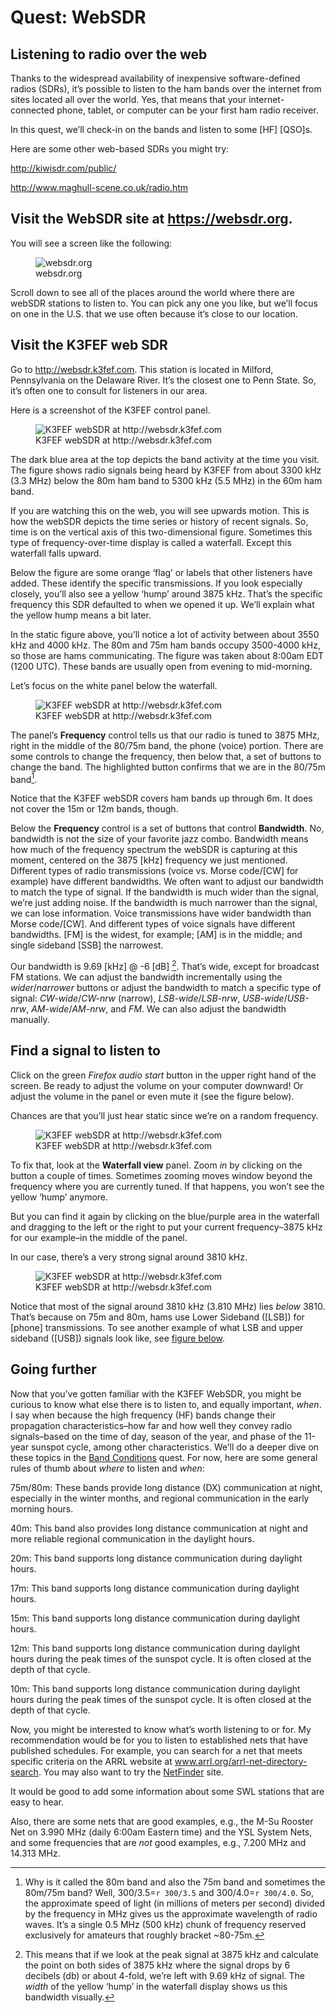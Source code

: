 # Quest: WebSDR {- #quest-websdr}

## Listening to radio over the web

Thanks to the widespread availability of inexpensive software-defined radios (SDRs), it's possible to listen to the ham bands over the internet from sites located all over the world.
Yes, that means that your internet-connected phone, tablet, or computer can be your first ham radio receiver.

In this quest, we'll check-in on the bands and listen to some [HF] [QSO]s.

::: {.callout-info}

Here are some other web-based SDRs you might try:
  
  <http://kiwisdr.com/public/>
  
  <http://www.maghull-scene.co.uk/radio.htm>

:::
  
## Visit the WebSDR site at <https://websdr.org>. {-}
  
You will see a screen like the following:

![websdr.org](include/img/websdr-org.png)
  
Scroll down to see all of the places around the world where there are webSDR stations to listen to.
You can pick any one you like, but we'll focus on one in the U.S. that we use often because it's close to our location.

## Visit the K3FEF web SDR {-}

Go to <http://websdr.k3fef.com>.
This station is located in Milford, Pennsylvania on the Delaware River.
It's the closest one to Penn State.
So, it's often one to consult for listeners in our area.

Here is a screenshot of the K3FEF control panel.

![K3FEF webSDR at http://websdr.k3fef.com](include/img/k3fef-websdr.png)

The dark blue area at the top depicts the band activity at the time you visit. 
The figure shows radio signals being heard by K3FEF from about 3300 kHz (3.3 MHz) below the 80m ham band to 5300 kHz (5.5 MHz) in the 60m ham band.

If you are watching this on the web, you will see upwards motion.
This is how the webSDR depicts the time series or history of recent signals.
So, time is on the vertical axis of this two-dimensional figure.
Sometimes this type of frequency-over-time display is called a waterfall.
Except this waterfall falls upward.

Below the figure are some orange 'flag' or labels that other listeners have added.
These identify the specific transmissions.
If you look especially closely, you'll also see a yellow 'hump' around 3875 kHz.
That's the specific frequency this SDR defaulted to when we opened it up.
We'll explain what the yellow hump means a bit later.

In the static figure above, you'll notice a lot of activity between about 3550 kHz and 4000 kHz.
The 80m and 75m ham bands occupy 3500-4000 kHz, so those are hams communicating.
The figure was taken about 8:00am EDT (1200 UTC).
These bands are usually open from evening to mid-morning.

Let's focus on the white panel below the waterfall.

![K3FEF webSDR at http://websdr.k3fef.com](include/img/k3fef-websdr-panel-1.png)

The panel's **Frequency** control tells us that our radio is tuned to 3875 MHz, right in the middle of the 80/75m band, the phone (voice) portion.
There are some controls to change the frequency, then below that, a set of buttons to change the band.
The highlighted button confirms that we are in the 80/75m band[^1].

Notice that the K3FEF webSDR covers ham bands up through 6m.
It does not cover the 15m or 12m bands, though.

[^1]: Why is it called the 80m band and also the 75m band and sometimes the 80m/75m band? Well, 300/3.5=`r 300/3.5` and 300/4.0=`r 300/4.0`. So, the approximate speed of light (in millions of meters per second) divided by the frequency in MHz gives us the approximate wavelength of radio waves. 
It's a single 0.5 MHz (500 kHz) chunk of frequency reserved exclusively for amateurs that roughly bracket ~80-75m.

Below the **Frequency** control is a set of buttons that control **Bandwidth**.
No, bandwidth is not the size of your favorite jazz combo.
Bandwidth means how much of the frequency spectrum the webSDR is capturing at this moment, centered on the 3875 [kHz] frequency we just mentioned.
Different types of radio transmissions (voice vs. Morse code/[CW] for example) have different bandwidths.
We often want to adjust our bandwidth to match the type of signal.
If the bandwidth is much wider than the signal, we're just adding noise.
If the bandwidth is much narrower than the signal, we can lose information.
Voice transmissions have wider bandwidth than Morse code/[CW].
And different types of voice signals have different bandwidths.
[FM] is the widest, for example; [AM] is in the middle; and single sideband [SSB] the narrowest.

Our bandwidth is 9.69 [kHz] @ -6 [dB] [^2].
That's wide, except for broadcast FM stations.
We can adjust the bandwidth incrementally using the *wider*/*narrower* buttons or adjust the bandwidth to match a specific type of signal: *CW-wide*/*CW-nrw* (narrow), *LSB-wide*/*LSB-nrw*, *USB-wide*/*USB-nrw*, *AM-wide*/*AM-nrw*, and *FM*.
We can also adjust the bandwidth manually.

[^2]: This means that if we look at the peak signal at 3875 kHz and calculate the point on both sides of 3875 kHz where the signal drops by 6 decibels (db) or about 4-fold, we're left with 9.69 kHz of signal. The *width* of the yellow 'hump' in the waterfall display shows us this bandwidth visually.

## Find a signal to listen to {-}

Click on the <span color="green">green</span> *Firefox audio start* button in the upper right hand of the screen.
Be ready to adjust the volume on your computer downward!
  Or adjust the volume in the panel or even mute it (see the figure below).

Chances are that you'll just hear static since we're on a random frequency.

![K3FEF webSDR at http://websdr.k3fef.com](include/img/k3fef-websdr-panel-2.png)

To fix that, look at the **Waterfall view** panel. 
Zoom *in* by clicking on the button a couple of times.
Sometimes zooming moves window beyond the frequency where you are currently tuned.
If that happens, you won't see the yellow 'hump' anymore.

But you can find it again by clicking on the blue/purple area in the waterfall and dragging to the left or the right to put your current frequency--3875 kHz for our example--in the middle of the panel.

In our case, there's a very strong signal around 3810 kHz.

![K3FEF webSDR at http://websdr.k3fef.com](include/img/k3fef-websdr-3875.png)

Notice that most of the signal around 3810 kHz (3.810 MHz) lies *below* 3810.
That's because on 75m and 80m, hams use Lower Sideband ([LSB]) for [phone] transmissions.
To see another example of what LSB and upper sideband ([USB]) signals look like, see [figure below](#fig:hf-signals).

## Going further

Now that you've gotten familiar with the K3FEF WebSDR, you might be curious to know what else there is to listen to, and equally important, *when*.
I say when because the high frequency (HF) bands change their propagation characteristics--how far and how well they convey radio signals--based on the time of day, season of the year, and phase of the 11-year sunspot cycle, among other characteristics.
We'll do a deeper dive on these topics in the [Band Conditions](@quest-band-conditions) quest.
For now, here are some general rules of thumb about *where* to listen and *when*:

75m/80m: These bands provide long distance (DX) communication at night, especially in the winter months, and regional communication in the early morning hours.

40m: This band also provides long distance communication at night and more reliable regional communication in the daylight hours. 

20m: This band supports long distance communication during daylight hours.

17m: This band supports long distance communication during daylight hours.

15m: This band supports long distance communication during daylight hours.

12m: This band supports long distance communication during daylight hours during the peak times of the sunspot cycle. It is often closed at the depth of that cycle.

10m: This band supports long distance communication during daylight hours during the peak times of the sunspot cycle. It is often closed at the depth of that cycle.

Now, you might be interested to know what's worth listening to or for. 
My recommendation would be for you to listen to established nets that have published schedules.
For example, you can search for a net that meets specific criteria on the ARRL website at [www.arrl.org/arrl-net-directory-search](http://www.arrl.org/arrl-net-directory-search).
You may also want to try the [NetFinder](https://netfinder.radio) site.

::: {.callout-note}

It would be good to add some information about some SWL stations that are easy to hear.

Also, there are some nets that are good examples, e.g., the M-Su Rooster Net on 3.990 MHz (daily 6:00am Eastern time) and the YSL System Nets, and some frequencies that are *not* good examples, e.g., 7.200 MHz and 14.313 MHz.

:::

